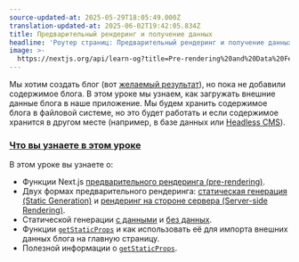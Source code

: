 ```yaml
---
source-updated-at: 2025-05-29T18:05:49.000Z
translation-updated-at: 2025-06-02T19:42:05.834Z
title: Предварительный рендеринг и получение данных
headline: 'Роутер страниц: Предварительный рендеринг и получение данных'
image: >-
  https://nextjs.org/api/learn-og?title=Pre-rendering%20and%20Data%20Fetching&amp;chapter=20
---
```


Мы хотим создать блог (вот [желаемый результат](https://next-learn-starter.vercel.app/)), но пока не добавили содержимое блога. В этом уроке мы узнаем, как загружать внешние данные блога в наше приложение. Мы будем хранить содержимое блога в файловой системе, но это будет работать и если содержимое хранится в другом месте (например, в базе данных или [Headless CMS](https://en.wikipedia.org/wiki/Headless_content_management_system)).

### [Что вы узнаете в этом уроке](#what-youll-learn-in-this-lesson)

В этом уроке вы узнаете о:

* Функции Next.js [предварительного рендеринга (pre-rendering)](/docs/basic-features/pages#pre-rendering).
* Двух формах предварительного рендеринга: [статическая генерация (Static Generation)](/docs/basic-features/pages#static-generation-recommended) и [рендеринг на стороне сервера (Server-side Rendering)](/docs/basic-features/pages#server-side-rendering).
* Статической генерации [с данными](/docs/basic-features/pages#static-generation-with-data) и [без данных](/docs/basic-features/pages#static-generation-without-data).
* Функции [`getStaticProps`](/docs/basic-features/data-fetching#getstaticprops-static-generation) и как использовать её для импорта внешних данных блога на главную страницу.
* Полезной информации о [`getStaticProps`](/docs/basic-features/data-fetching#getstaticprops-static-generation).